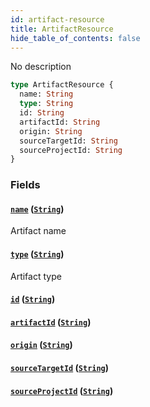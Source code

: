```yaml
---
id: artifact-resource
title: ArtifactResource
hide_table_of_contents: false
---
```



No description

```graphql
type ArtifactResource {
  name: String
  type: String
  id: String
  artifactId: String
  origin: String
  sourceTargetId: String
  sourceProjectId: String
}
```


### Fields

#### [`name`](#) ([`String`](/swapi/scalars/string))

Artifact name


#### [`type`](#) ([`String`](/swapi/scalars/string))

Artifact type


#### [`id`](#) ([`String`](/swapi/scalars/string))




#### [`artifactId`](#) ([`String`](/swapi/scalars/string))




#### [`origin`](#) ([`String`](/swapi/scalars/string))




#### [`sourceTargetId`](#) ([`String`](/swapi/scalars/string))




#### [`sourceProjectId`](#) ([`String`](/swapi/scalars/string))
